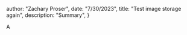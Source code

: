 



  author: "Zachary Proser",
  date: "7/30/2023",
  title: "Test image storage again",
  description: "Summary", 
 }

  
 A
  
